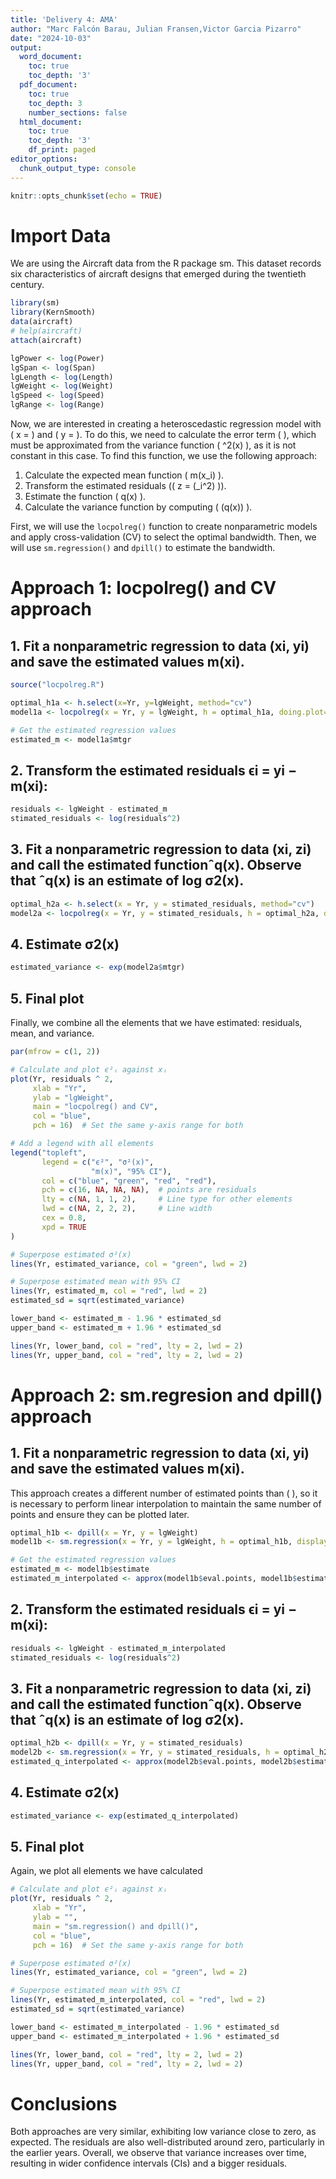 ```yaml
---
title: 'Delivery 4: AMA'
author: "Marc Falcón Barau, Julian Fransen,Victor Garcia Pizarro"
date: "2024-10-03"
output:
  word_document:
    toc: true
    toc_depth: '3'
  pdf_document:
    toc: true
    toc_depth: 3
    number_sections: false
  html_document:
    toc: true
    toc_depth: '3'
    df_print: paged
editor_options:
  chunk_output_type: console
---
```


```r
knitr::opts_chunk$set(echo = TRUE)
```

# Import Data

We are using the Aircraft data from the R package sm. This dataset records six characteristics of aircraft designs that emerged during the twentieth century.

```r
library(sm)
library(KernSmooth)
data(aircraft)
# help(aircraft)
attach(aircraft)

lgPower <- log(Power)
lgSpan <- log(Span)
lgLength <- log(Length)
lgWeight <- log(Weight)
lgSpeed <- log(Speed)
lgRange <- log(Range)
```

Now, we are interested in creating a heteroscedastic regression model with \( x = \text{Yr} \) and \( y = \text{lgWeight} \). To do this, we need to calculate the error term \( \epsilon \), which must be approximated from the variance function \( \sigma^2(x) \), as it is not constant in this case. To find this function, we use the following approach:

1. Calculate the expected mean function \( m(x_i) \).
2. Transform the estimated residuals (\( z = \log(\epsilon_i^2) \)).
3. Estimate the function \( q(x) \).
4. Calculate the variance function by computing \( \exp(q(x)) \).

First, we will use the `locpolreg()` function to create nonparametric models and apply cross-validation (CV) to select the optimal bandwidth. Then, we will use `sm.regression()` and `dpill()` to estimate the bandwidth.

# Approach 1: locpolreg() and CV approach

## 1. Fit a nonparametric regression to data (xi, yi) and save the estimated values m(xi).

```r
source("locpolreg.R")

optimal_h1a <- h.select(x=Yr, y=lgWeight, method="cv")
model1a <- locpolreg(x = Yr, y = lgWeight, h = optimal_h1a, doing.plot=FALSE)

# Get the estimated regression values
estimated_m <- model1a$mtgr
```

## 2. Transform the estimated residuals ϵi = yi − m(xi):

```r
residuals <- lgWeight - estimated_m
stimated_residuals <- log(residuals^2) 
```

## 3. Fit a nonparametric regression to data (xi, zi) and call the estimated functionˆq(x). Observe that ˆq(x) is an estimate of log σ2(x).

```r
optimal_h2a <- h.select(x = Yr, y = stimated_residuals, method="cv")
model2a <- locpolreg(x = Yr, y = stimated_residuals, h = optimal_h2a, doing.plot=FALSE)
```

## 4. Estimate σ2(x)

```r
estimated_variance <- exp(model2a$mtgr)
```

## 5. Final plot
Finally, we combine all the elements that we have estimated: residuals, mean, and variance. 

```r
par(mfrow = c(1, 2))

# Calculate and plot ϵ²ᵢ against xᵢ
plot(Yr, residuals ^ 2, 
     xlab = "Yr", 
     ylab = "lgWeight", 
     main = "locpolreg() and CV",
     col = "blue", 
     pch = 16)  # Set the same y-axis range for both

# Add a legend with all elements 
legend("topleft", 
       legend = c("ϵ²", "σ²(x)", 
                  "m(x)", "95% CI"),
       col = c("blue", "green", "red", "red"),
       pch = c(16, NA, NA, NA),  # points are residuals
       lty = c(NA, 1, 1, 2),     # Line type for other elements
       lwd = c(NA, 2, 2, 2),     # Line width                
       cex = 0.8,
       xpd = TRUE
)     

# Superpose estimated σ²(x)
lines(Yr, estimated_variance, col = "green", lwd = 2) 

# Superpose estimated mean with 95% CI
lines(Yr, estimated_m, col = "red", lwd = 2)  
estimated_sd = sqrt(estimated_variance)

lower_band <- estimated_m - 1.96 * estimated_sd
upper_band <- estimated_m + 1.96 * estimated_sd

lines(Yr, lower_band, col = "red", lty = 2, lwd = 2)  
lines(Yr, upper_band, col = "red", lty = 2, lwd = 2)  
```

# Approach 2: sm.regresion and dpill() approach

## 1. Fit a nonparametric regression to data (xi, yi) and save the estimated values m(xi).

This approach creates a different number of estimated points than \( \text{Yr} \), so it is necessary to perform linear interpolation to maintain the same number of points and ensure they can be plotted later.

```r
optimal_h1b <- dpill(x = Yr, y = lgWeight)
model1b <- sm.regression(x = Yr, y = lgWeight, h = optimal_h1b, display="none")

# Get the estimated regression values
estimated_m <- model1b$estimate
estimated_m_interpolated <- approx(model1b$eval.points, model1b$estimate, xout = Yr)$y
```

## 2. Transform the estimated residuals ϵi = yi − m(xi):

```r
residuals <- lgWeight - estimated_m_interpolated
stimated_residuals <- log(residuals^2) 
```

## 3. Fit a nonparametric regression to data (xi, zi) and call the estimated functionˆq(x). Observe that ˆq(x) is an estimate of log σ2(x).

```r
optimal_h2b <- dpill(x = Yr, y = stimated_residuals)
model2b <- sm.regression(x = Yr, y = stimated_residuals, h = optimal_h2b, display="none")
estimated_q_interpolated <- approx(model2b$eval.points, model2b$estimate, xout = Yr)$y
```

## 4. Estimate σ2(x)

```r
estimated_variance <- exp(estimated_q_interpolated)
```

## 5. Final plot
Again, we plot all elements we have calculated

```r
# Calculate and plot ϵ²ᵢ against xᵢ
plot(Yr, residuals ^ 2, 
     xlab = "Yr", 
     ylab = "", 
     main = "sm.regression() and dpill()",
     col = "blue", 
     pch = 16)  # Set the same y-axis range for both

# Superpose estimated σ²(x)
lines(Yr, estimated_variance, col = "green", lwd = 2) 

# Superpose estimated mean with 95% CI
lines(Yr, estimated_m_interpolated, col = "red", lwd = 2)  
estimated_sd = sqrt(estimated_variance)

lower_band <- estimated_m_interpolated - 1.96 * estimated_sd
upper_band <- estimated_m_interpolated + 1.96 * estimated_sd

lines(Yr, lower_band, col = "red", lty = 2, lwd = 2)  
lines(Yr, upper_band, col = "red", lty = 2, lwd = 2)  
```

# Conclusions
Both approaches are very similar, exhibiting low variance close to zero, as expected. The residuals are also well-distributed around zero, particularly in the earlier years. Overall, we observe that variance increases over time, resulting in wider confidence intervals (CIs) and a bigger residuals.

